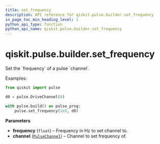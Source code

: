 ```yaml
---
title: set_frequency
description: API reference for qiskit.pulse.builder.set_frequency
in_page_toc_min_heading_level: 1
python_api_type: function
python_api_name: qiskit.pulse.builder.set_frequency
---
```


<span id="qiskit-pulse-builder-set-frequency" />

# qiskit.pulse.builder.set\_frequency

<Function id="qiskit.pulse.builder.set_frequency" name="set_frequency" isDedicatedPage={true} github="https://github.com/qiskit/qiskit/tree/stable/0.16/qiskit/pulse/builder.py" signature="set_frequency(frequency, channel)">
  Set the `frequency` of a pulse `channel`.

  Examples:

  ```python
  from qiskit import pulse

  d0 = pulse.DriveChannel(0)

  with pulse.build() as pulse_prog:
      pulse.set_frequency(1e9, d0)
  ```

  **Parameters**

  *   **frequency** (`float`) – Frequency in Hz to set channel to.
  *   **channel** ([`PulseChannel`](qiskit.pulse.channels#pulsechannel "qiskit.pulse.channels.PulseChannel")) – Channel to set frequency of.
</Function>

